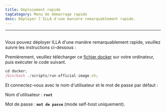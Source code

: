 ```yaml
---
title: Déploiement rapide
tagCategory: Menu de démarrage rapide
desc: Déployer l'ILLA d'une manière remarquablement rapide.
---
```


* * *

## <Heading hidden>Déploiement rapide</Heading>

Vous pouvez déployer ILLA d'une manière remarquablement rapide, veuillez suivre les instructions ci-dessous :

Premièrement, veuillez télécharger ce [fichier docker](https://github.com/illacloud/deploy-illa-manually/tree/main/docker) sur votre ordinateur, puis exécuter le code suivant.

```jsx
cd docker;
/bin/bash ./scripts/run-official-image.sh;
```

Et connectez-vous avec le nom d'utilisateur et le mot de passe par défaut :

Nom d'utilisateur : **`root`**

Mot de passe : **`mot de passe`** (mode self-host uniquement).
